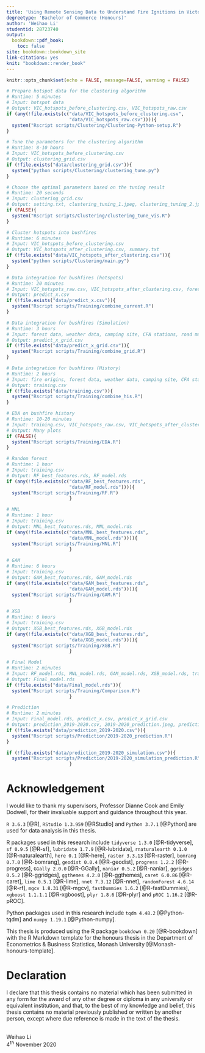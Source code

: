 ```yaml
---
title: 'Using Remote Sensing Data to Understand Fire Ignitions in Victoria during the 2019-2020 Australian Bushfire Season'
degreetype: 'Bachelor of Commerce (Honours)'
author: 'Weihao Li'
studentid: 28723740
output: 
  bookdown::pdf_book:
    toc: false
site: bookdown::bookdown_site
link-citations: yes
knit: "bookdown::render_book"
---
```


<!-- 
Edit these lines as appropriate.
The actual thesis content is in several Rmd files.

You'll need to edit the _bookdown.yml file to set the order in which you'd like them to appear. 

If you have specific LaTeX packages to add, put them in monashthesis.tex.

You will need to ensure you have installed the knitr and bookdown packages for R.

You will also need LaTeX installed on your computer.
-->

```r
knitr::opts_chunk$set(echo = FALSE, message=FALSE, warning = FALSE)
```

```r
# Prepare hotspot data for the clustering algorithm
# Runtime: 5 minutes
# Input: hotspot data
# Output: VIC_hotspots_before_clustering.csv, VIC_hotspots_raw.csv
if (any(!file.exists(c("data/VIC_hotspots_before_clustering.csv", 
                       "data/VIC_hotspots_raw.csv")))){
  system("Rscript scripts/Clustering/Clustering-Python-setup.R")
} 
```


```r
# Tune the parameters for the clustering algorithm
# Runtime: 8-10 hours
# Input: VIC_hotspots_before_clustering.csv
# Output: clustering_grid.csv
if (!file.exists("data/clustering_grid.csv")){
  system("python scripts/Clustering/clustering_tune.py")
} 
```


```r
# Choose the optimal parameters based on the tuning result
# Runtime: 20 seconds
# Input: clustering_grid.csv
# Output: setting.txt, clustering_tuning_1.jpeg, clustering_tuning_2.jpeg
if (FALSE){
  system("Rscript scripts/Clustering/clustering_tune_vis.R")
}
```


```r
# Cluster hotspots into bushfires
# Runtime: 6 minutes
# Input: VIC_hotspots_before_clustering.csv
# Output: VIC_hotspots_after_clustering.csv, summary.txt
if (!file.exists("data/VIC_hotspots_after_clustering.csv")){
  system("python scripts/Clustering/main.py")
}
```

```r
# Data integration for bushfires (hotspots)
# Runtime: 20 minutes
# Input: VIC_hotspots_raw.csv, VIC_hotspots_after_clustering.csv, forest data, weather data, camping site, CFA stations, road map
# Output: predict_x.csv
if (!file.exists("data/predict_x.csv")){
  system("Rscript scripts/Training/combine_current.R")
}
```

```r
# Data integration for bushfires (Simulation)
# Runtime: 3 hours
# Input: forest data, weather data, camping site, CFA stations, road map
# Output: predict_x_grid.csv
if (!file.exists("data/predict_x_grid.csv")){
  system("Rscript scripts/Training/combine_grid.R")
}
```


```r
# Data integration for bushfires (History)
# Runtime: 2 hours
# Input: fire origins, forest data, weather data, camping site, CFA stations, road map
# Output: training.csv
if (!file.exists("data/training.csv")){
  system("Rscript scripts/Training/combine_his.R")
}
```

```r
# EDA on bushfire history
# Runtime: 10-20 minutes
# Input: training.csv, VIC_hotspots_raw.csv, VIC_hotspots_after_clustering.csv
# Output: Many plots
if (FALSE){
  system("Rscript scripts/Training/EDA.R")
}

```

```r
# Random forest
# Runtime: 1 hour
# Input: training.csv
# Output: RF_best_features.rds, RF_model.rds
if (any(!file.exists(c("data/RF_best_features.rds", 
                       "data/RF_model.rds")))){
  system("Rscript scripts/Training/RF.R")
                       }
```

```r
# MNL
# Runtime: 1 hour
# Input: training.csv
# Output: MNL_best_features.rds, MNL_model.rds
if (any(!file.exists(c("data/MNL_best_features.rds", 
                       "data/MNL_model.rds")))){
  system("Rscript scripts/Training/MNL.R")
                       }
```

```r
# GAM
# Runtime: 6 hours
# Input: training.csv
# Output: GAM_best_features.rds, GAM_model.rds
if (any(!file.exists(c("data/GAM_best_features.rds", 
                       "data/GAM_model.rds")))){
  system("Rscript scripts/Training/GAM.R")
                       }
```

```r
# XGB
# Runtime: 6 hours
# Input: training.csv
# Output: XGB_best_features.rds, XGB_model.rds
if (any(!file.exists(c("data/XGB_best_features.rds", 
                       "data/XGB_model.rds")))){
  system("Rscript scripts/Training/XGB.R")
                       }
```

```r
# Final Model
# Runtime: 2 minutes
# Input: RF_model.rds, MNL_model.rds, GAM_model.rds, XGB_model.rds, training.csv, RF_best_features.rds
# Output: Final_model.rds
if (!file.exists("data/Final_model.rds")){
  system("Rscript scripts/Training/Comparison.R")
                       }
```

```r
# Prediction
# Runtime: 2 minutes
# Input: Final_model.rds, predict_x.csv, predict_x_grid.csv
# Output: prediction_2019-2020.csv, 2019-2020_prediction.jpeg, prediction_2019-2020_simulation.csv
if (!file.exists("data/prediction_2019-2020.csv")){
  system("Rscript scripts/Prediction/2019-2020_prediction.R")
}

if (!file.exists("data/prediction_2019-2020_simulation.csv")){
  system("Rscript scripts/Prediction/2019-2020_simulation_prediction.R")
                       }
```

# Acknowledgement {-}

I would like to thank my supervisors, Professor Dianne Cook and Emily Dodwell, for their invaluable support and guidance throughout this year. 

<!-- ## Software used {-} -->

`R 3.6.3` [@R], `RStudio 1.3.959` [@RStudio] and `Python 3.7.1` [@Python] are used for data analysis in this thesis. 

R packages used in this research include `tidyverse 1.3.0` [@R-tidyverse], `sf 0.9.5` [@R-sf], `lubridate 1.7.9` [@R-lubridate], `rnaturalearth 0.1.0` [@R-naturalearth], `here 0.1` [@R-here], `raster 3.3.13` [@R-raster], `bomrang 0.7.0` [@R-bomrang], `geodist 0.0.4` [@R-geodist], `progress 1.2.2` [@R-progress], `GGally 2.0.0` [@R-GGally], `naniar 0.5.2` [@R-naniar], `ggridges 0.5.2` [@R-ggridges], `ggthemes 4.2.0` [@R-ggthemes], `caret 6.0.86` [@R-caret], `lime 0.5.1` [@R-lime], `nnet 7.3.12` [@R-nnet], `randomForest 4.6.14` [@R-rf], `mgcv 1.8.31` [@R-mgcv], `fastDummies 1.6.2` [@R-fastDummies], `xgboost 1.1.1.1` [@R-xgboost], `plyr 1.8.6` [@R-plyr] and `pROC 1.16.2` [@R-pROC]. 

Python packages used in this research include `tqdm 4.48.2` [@Python-tqdm] and `numpy 1.19.1` [@Python-numpy]. 

This thesis is produced using the R package `bookdown 0.20` [@R-bookdown] with the R Markdown template for the honours thesis in the Department of Econometrics & Business Statistics, Monash University [@Monash-honours-template].

# Declaration {-}


I declare that this thesis contains no material which has been submitted in any form for the award of any other degree or diploma in any university or equivalent institution, and that, to the best of my knowledge and belief, this thesis contains no material previously published or written by another person, except where due reference is made in the text of the thesis.

\makebox[0.5\linewidth][r]{}\dotsign\smallskip\
\hspace*{0.5\linewidth}Weihao Li\
\hspace*{0.5\linewidth}$4^{th}$ November 2020





